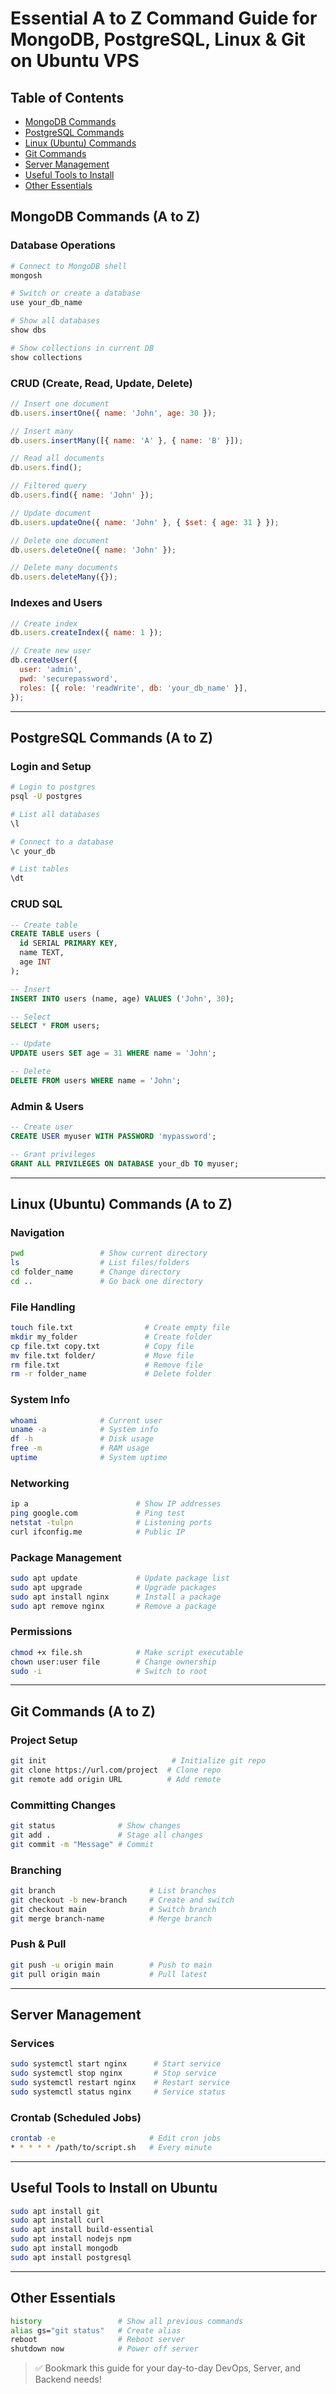# Essential A to Z Command Guide for MongoDB, PostgreSQL, Linux & Git on Ubuntu VPS

## Table of Contents

- [MongoDB Commands](#mongodb-commands-a-to-z)
- [PostgreSQL Commands](#postgresql-commands-a-to-z)
- [Linux (Ubuntu) Commands](#linux-ubuntu-commands-a-to-z)
- [Git Commands](#git-commands-a-to-z)
- [Server Management](#server-management)
- [Useful Tools to Install](#useful-tools-to-install-on-ubuntu)
- [Other Essentials](#other-essentials)

## MongoDB Commands (A to Z)

### Database Operations

```bash
# Connect to MongoDB shell
mongosh

# Switch or create a database
use your_db_name

# Show all databases
show dbs

# Show collections in current DB
show collections
```

### CRUD (Create, Read, Update, Delete)

```js
// Insert one document
db.users.insertOne({ name: 'John', age: 30 });

// Insert many
db.users.insertMany([{ name: 'A' }, { name: 'B' }]);

// Read all documents
db.users.find();

// Filtered query
db.users.find({ name: 'John' });

// Update document
db.users.updateOne({ name: 'John' }, { $set: { age: 31 } });

// Delete one document
db.users.deleteOne({ name: 'John' });

// Delete many documents
db.users.deleteMany({});
```

### Indexes and Users

```js
// Create index
db.users.createIndex({ name: 1 });

// Create new user
db.createUser({
  user: 'admin',
  pwd: 'securepassword',
  roles: [{ role: 'readWrite', db: 'your_db_name' }],
});
```

---

## PostgreSQL Commands (A to Z)

### Login and Setup

```bash
# Login to postgres
psql -U postgres

# List all databases
\l

# Connect to a database
\c your_db

# List tables
\dt
```

### CRUD SQL

```sql
-- Create table
CREATE TABLE users (
  id SERIAL PRIMARY KEY,
  name TEXT,
  age INT
);

-- Insert
INSERT INTO users (name, age) VALUES ('John', 30);

-- Select
SELECT * FROM users;

-- Update
UPDATE users SET age = 31 WHERE name = 'John';

-- Delete
DELETE FROM users WHERE name = 'John';
```

### Admin & Users

```sql
-- Create user
CREATE USER myuser WITH PASSWORD 'mypassword';

-- Grant privileges
GRANT ALL PRIVILEGES ON DATABASE your_db TO myuser;
```

---

## Linux (Ubuntu) Commands (A to Z)

### Navigation

```bash
pwd                 # Show current directory
ls                  # List files/folders
cd folder_name      # Change directory
cd ..               # Go back one directory
```

### File Handling

```bash
touch file.txt                # Create empty file
mkdir my_folder               # Create folder
cp file.txt copy.txt          # Copy file
mv file.txt folder/           # Move file
rm file.txt                   # Remove file
rm -r folder_name             # Delete folder
```

### System Info

```bash
whoami              # Current user
uname -a            # System info
df -h               # Disk usage
free -m             # RAM usage
uptime              # System uptime
```

### Networking

```bash
ip a                        # Show IP addresses
ping google.com             # Ping test
netstat -tulpn              # Listening ports
curl ifconfig.me            # Public IP
```

### Package Management

```bash
sudo apt update             # Update package list
sudo apt upgrade            # Upgrade packages
sudo apt install nginx      # Install a package
sudo apt remove nginx       # Remove a package
```

### Permissions

```bash
chmod +x file.sh            # Make script executable
chown user:user file        # Change ownership
sudo -i                     # Switch to root
```

---

## Git Commands (A to Z)

### Project Setup

```bash
git init                            # Initialize git repo
git clone https://url.com/project  # Clone repo
git remote add origin URL          # Add remote
```

### Committing Changes

```bash
git status              # Show changes
git add .               # Stage all changes
git commit -m "Message" # Commit
```

### Branching

```bash
git branch                     # List branches
git checkout -b new-branch     # Create and switch
git checkout main              # Switch branch
git merge branch-name          # Merge branch
```

### Push & Pull

```bash
git push -u origin main        # Push to main
git pull origin main           # Pull latest
```

---

## Server Management

### Services

```bash
sudo systemctl start nginx      # Start service
sudo systemctl stop nginx       # Stop service
sudo systemctl restart nginx    # Restart service
sudo systemctl status nginx     # Service status
```

### Crontab (Scheduled Jobs)

```bash
crontab -e                     # Edit cron jobs
* * * * * /path/to/script.sh   # Every minute
```

---

## Useful Tools to Install on Ubuntu

```bash
sudo apt install git
sudo apt install curl
sudo apt install build-essential
sudo apt install nodejs npm
sudo apt install mongodb
sudo apt install postgresql
```

---

## Other Essentials

```bash
history                 # Show all previous commands
alias gs="git status"   # Create alias
reboot                  # Reboot server
shutdown now            # Power off server
```

> ✅ Bookmark this guide for your day-to-day DevOps, Server, and Backend needs!

